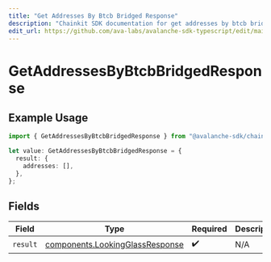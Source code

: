 ```yaml
---
title: "Get Addresses By Btcb Bridged Response"
description: "Chainkit SDK documentation for get addresses by btcb bridged response"
edit_url: https://github.com/ava-labs/avalanche-sdk-typescript/edit/main/chainkit/docs/models/operations/getaddressesbybtcbbridgedresponse.md
---
```


# GetAddressesByBtcbBridgedResponse

## Example Usage

```typescript
import { GetAddressesByBtcbBridgedResponse } from "@avalanche-sdk/chainkit/models/operations";

let value: GetAddressesByBtcbBridgedResponse = {
  result: {
    addresses: [],
  },
};
```

## Fields

| Field                                                                              | Type                                                                               | Required                                                                           | Description                                                                        |
| ---------------------------------------------------------------------------------- | ---------------------------------------------------------------------------------- | ---------------------------------------------------------------------------------- | ---------------------------------------------------------------------------------- |
| `result`                                                                           | [components.LookingGlassResponse](https://github.com/ava-labs/avalanche-sdk-typescript/blob/main/chainkit/models/components/lookingglassresponse.md) | :heavy_check_mark:                                                                 | N/A                                                                                |